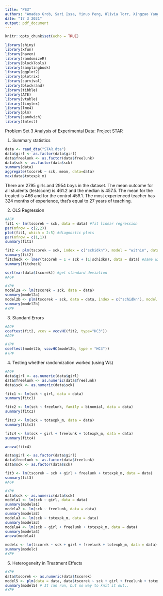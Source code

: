 ---
title: "PS3"
authors: "Amadeo Grob, Sari Issa, Yinuo Peng, Olivia Torr, Xingzao Yang"
date: "17 3 2021"
output: pdf_document
---

```{r setup, include=FALSE}
knitr::opts_chunk$set(echo = TRUE)

library(shiny)
library(xfun)
library(haven)
library(randomizeR)
library(blockTools)
library(samplingbook)
library(ggplot2)
library(plotrix)
library(survival)
library(blockrand)
library(tibble)
library(ATE)
library(vtable)
library(tinytex)
library(lme4)
library(plm)
library(sandwich)
library(lmtest)
```

Problem Set 3 Analysis of Experimental Data: Project STAR

1) Summary statistics
```{r}
data <- read_dta("STAR.dta")
data$girl <- as.factor(data$girl)
data$freelunk <- as.factor(data$freelunk)
data$sck <- as.factor(data$sck)
summary(data)
aggregate(tscorek ~ sck, mean, data=data)
max(data$totexpk_m)
```
There are 2795 girls and 2954 boys in the dataset.
The mean outcome for all students (testscore) is 461.2 and the median is 457.5.
The mean for the treated is 466 and for the control 459.1.
The most experienced teacher has 324 months of experience, that's equal to 27 years of teaching.


2) OLS Regression
```{r}

#AG#
fit1 <- lm(tscorek ~ sck, data = data) #fit linear regression
par(mfrow = c(2,2))
plot(fit1, which = 2:5) #diagnostic plots
par(mfrow = c(1,1))
summary(fit1)

fit2 <- plm(tscorek ~ sck, index = c("schidkn"), model = "within", data = data) #fit linear regression with school fixed effects
summary(fit2)
fitcheck <- lmer(tscorek ~ 1 + sck + (1|schidkn), data = data) #same with another package
summary(fitcheck)

sqrt(var(data$tscorek)) #get standard deviation
#AG#

#YP#
model2a <- lm(tscorek ~ sck, data = data)
summary(model2a)
model2b <- plm(tscorek ~ sck, data = data, index = c("schidkn"), model = "within")
summary(model2b)
#YP#
```

3) Standard Errors
```{r}

#AG#
coeftest(fit2, vcov = vcovHC(fit2, type="HC3"))
#AG#

#YP#
coeftest(model2b, vcovHC(model2b, type = "HC3"))
#YP#
```

4) Testing whether randomization worked (using Ws)
```{r}
#AG#
data$girl <- as.numeric(data$girl)
data$freelunk <- as.numeric(data$freelunk)
data$sck <- as.numeric(data$sck)

fitc1 <- lm(sck ~ girl, data = data)
summary(fitc1)

fitc2 <- lm(sck ~ freelunk, family = binomial, data = data)
summary(fitc2)

fitc3 <- lm(sck ~ totexpk_m, data = data)
summary(fitc3)

fitc4 <- lm(sck ~ girl + freelunk + totexpk_m, data = data)
summary(fitc4)

anova(fitc4)

data$girl <- as.factor(data$girl)
data$freelunk <- as.factor(data$freelunk)
data$sck <- as.factor(data$sck)

fit3 <- lm(tscorek ~ sck + girl + freelunk + totexpk_m, data = data)
summary(fit3)
#AG#

#YP#
data$sck <- as.numeric(data$sck)
modela1 <- lm(sck ~ girl, data = data)
summary(modela1)
modela2 <- lm(sck ~ freelunk, data = data)
summary(modela2)
modela3 <- lm(sck ~ totexpk_m, data = data)
summary(modela3)
modela4 <- lm(sck ~ girl + freelunk + totexpk_m, data = data)
summary(modela4)
anova(modela4)

modelc <- lm(tscorek ~ sck + girl + freelunk + totexpk_m, data = data)
summary(modelc)
#YP#
```

5) Heterogeneity in Treatment Effects
```{r}
#YP#
data$tscorek <- as.numeric(data$tscorek)
model5 <- plm(data = data, data$tscorek ~ sck + girl + freelunk + totexpk_m + I(sck*girl) + I(sck*freelunk) + I(sck*totexpk_m), index = c("schidkn"), model = "within")
summary(model5) # It can run, but no way to knit it out..
#YP#
```
